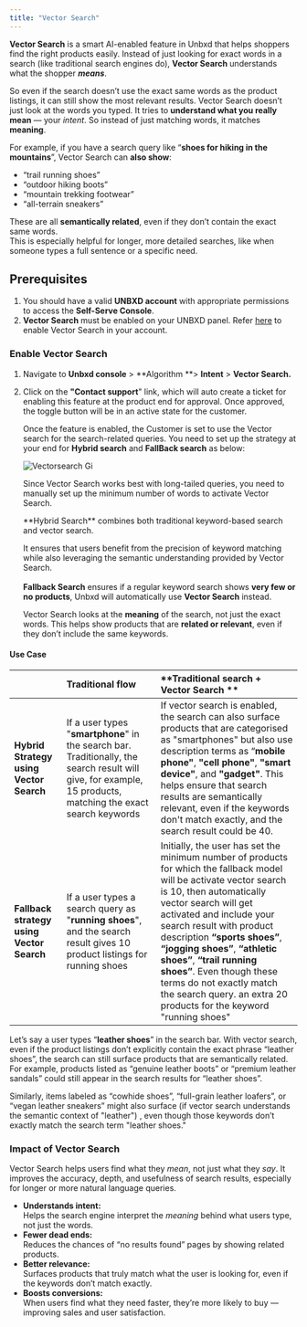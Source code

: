 ```yaml
---
title: "Vector Search"
---
```


**Vector Search** is a smart AI-enabled feature in Unbxd that helps shoppers find the right products  easily. Instead of just looking for exact words in a search (like traditional search engines do), **Vector Search** understands what the shopper **_means_**.

So even if the search doesn’t use the exact same words as the product listings, it can still show the most relevant results. Vector Search doesn’t just look at the words you typed. It tries to **understand what you really mean** — your _intent_. So instead of just matching words, it matches **meaning**.

For example, if you have a search query like “**shoes for hiking in the mountains**”, Vector Search can **also show**:

- “trail running shoes”
- “outdoor hiking boots”
- “mountain trekking footwear”
- “all-terrain sneakers”

These are all **semantically related**, even if they don’t contain the exact same words.\
This is especially helpful for longer, more detailed searches, like when someone types a full sentence or a specific need.

## Prerequisites

1. You should have a valid **UNBXD account** with appropriate permissions to access the **Self-Serve Console**.
2. **Vector Search** must be enabled on your UNBXD panel. Refer [here](https://docs.netcoreunbxd.com/user-guides/merchandising/Algorithms/Intent/VectorSearch#enable-vector-search) to enable Vector Search in your account.

### Enable Vector Search

1. Navigate to **Unbxd console** \> **Algorithm **\> **Intent** \> **Vector Search.**
2. Click on the **"Contact support**" link, which will auto create a ticket for enabling this feature at the product end for approval. Once approved, the toggle button will be in an active state for the customer.

   Once the feature is enabled, the Customer is set to use the Vector search for the search-related queries. You need to set up the strategy at your end for **Hybrid search** and **FallBack search** as below:

   ![Vectorsearch Gi](/images/Vectorsearch.gif)

   Since Vector Search works best with long-tailed queries, you need to manually set up the minimum number of words to activate Vector Search.

   <Info>
     **Hybrid Search** combines both traditional keyword-based search and vector search. 

     It ensures that users benefit from the precision of keyword matching while also leveraging the semantic understanding provided by Vector Search.\
     \
     **Fallback Search** ensures if a regular keyword search shows **very few or no products**, Unbxd will automatically use **Vector Search** instead.

     Vector Search looks at the **meaning** of the search, not just the exact words. This helps show products that are **related or relevant**, even if they don’t include the same keywords.
   </Info>

#### Use Case

|                                           | **Traditional flow**                                                                                                                                         | \*\*Traditional search \+ Vector Search \*\*                                                                                                                                                                                                                                                                                                                                                                                                             |
| :---------------------------------------- | :----------------------------------------------------------------------------------------------------------------------------------------------------------- | :------------------------------------------------------------------------------------------------------------------------------------------------------------------------------------------------------------------------------------------------------------------------------------------------------------------------------------------------------------------------------------------------------------------------------------------------------- |
| **Hybrid Strategy using Vector Search**   | If a user types "**smartphone**" in the search bar. Traditionally, the search result will give, for example, 15 products, matching the exact search keywords | If vector search is enabled, the search can also surface products that are categorised as "smartphones" but also use description terms as “**mobile phone"**, **"cell phone"**, **"smart device"**, and **"gadget"**. This helps ensure that search results are semantically relevant, even if the keywords don't match exactly, and the search result could be 40.                                                                                      |
| **Fallback strategy using Vector Search** | If a user types a search query as "**running shoes**", and the search result gives 10 product listings for running shoes                                     | Initially, the user has set the minimum number of products for which the fallback model will be activate vector search is 10, then automatically vector search will get activated and include your search result with product description  **“sports shoes”**, **“jogging shoes”**, **“athletic shoes”**, **“trail running shoes”**. Even though these terms do not exactly match the search query. an extra 20 products for the keyword "running shoes" |

Let’s say a user types “**leather shoes**” in the search bar. With vector search, even if the product listings don’t explicitly contain the exact phrase “leather shoes”, the search can still surface products that are semantically related. For example, products listed as “genuine leather boots” or “premium leather sandals” could still appear in the search results for “leather shoes”.

Similarly, items labeled as “cowhide shoes”, “full-grain leather loafers”, or “vegan leather sneakers” might also surface  (if vector search understands the semantic context of "leather") , even though those keywords don’t exactly match the search term "leather shoes."

### Impact of Vector Search 

Vector Search helps users find what they _mean_, not just what they _say_. It improves the accuracy, depth, and usefulness of search results, especially for longer or more natural language queries.

- **Understands intent:**\
  Helps the search engine interpret the _meaning_ behind what users type, not just the words.
- **Fewer dead ends:**\
  Reduces the chances of “no results found” pages by showing related products.
- **Better relevance:**\
  Surfaces products that truly match what the user is looking for, even if the keywords don’t match exactly.
- **Boosts conversions:**\
  When users find what they need faster, they’re more likely to buy — improving sales and user satisfaction.